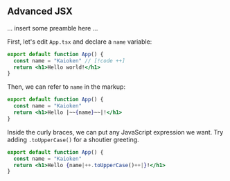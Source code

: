 
## Advanced JSX 

... insert some preamble here ...

First, let's edit ``App.tsx`` and declare a ``name`` variable:

```jsx
export default function App() {
  const name = "Kaioken" // [!code ++]
  return <h1>Hello world!</h1>
}
```

Then, we can refer to ``name`` in the markup:

```jsx
export default function App() {
  const name = "Kaioken"
  return <h1>Hello |~~{name}~~|!</h1>
}
```

Inside the curly braces, we can put any JavaScript expression we want. 
Try adding ``.toUpperCase()`` for a shoutier greeting.

```jsx
export default function App() {
  const name = "Kaioken"
  return <h1>Hello {name|++.toUpperCase()++|}!</h1>
}
```